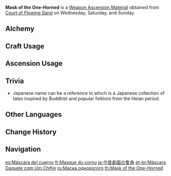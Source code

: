 {{Item Infobox
|id           = 114035
|image        = Item Mask of the One-Horned.png
|type         = Weapon Ascension Materials
|invCategory  = Character Development Items
|group        = Oni Masks
|quality      = 4
|description  = In the lost songs of the [[oni]] nursemaids, [[Chiyo|Torachiyo]] was an elegant young man, strong of body and fair of face. He was once a beloved lieutenant of the Shogun, and he followed her into the dark abyssal realms to repel the defiled ones, winning renown for the oni, whose blood thinned with each passing day.<br />None now sing these songs, but the mask of a horned oni, even in a different form, still possesses power beyond the norm.
|day1         = Wednesday
|day2         = Saturday
|day3         = Sunday
|source1      = Court of Flowing Sand
|source2      = [[Crafting]]
}}
'''Mask of the One-Horned''' is a [[Weapon Ascension Material]] obtained from [[Court of Flowing Sand]] on Wednesday, Saturday, and Sunday.

==Alchemy==
{{Recipe
|type = Crafting
|Mask of the Tiger's Bite = 3
|Mora = 350
|sort = Mask of the Tiger's Bite;Mora
}}

==Craft Usage==
{{Craft Usage}}

==Ascension Usage==
{{Ascension Usage}}

==Trivia==
* Japanese name can be a reference to {{w| Konjaku Monogatarishū}} which is a Japanese collection of tales inspired by Buddhist and popular folklore from the Heian period.

==Other Languages==
{{Other Languages
|en      = Mask of the One-Horned
|zhs     = 今昔剧画之一角
|zhs_rm  = Jīnxī Jùhuà zhī Yī Jiǎo
|zht     = 今昔劇畫之一角
|zht_rm  = Jīnxī Jùhuà zhī Yī Jiǎo
|zh_tl   = One Horn of Dramatic Scenes of the Present and the Past
|ja      = 今昔劇画の隻角
|ja_rm   = Konjaku Gekiga no Sekikaku{{Assumed}}
|ja_tl   = One Horn of the Past and Present Dramatic Picture
|ko      = 금석극화의 일각
|ko_rm   = Geumseokgeukhwa-ui Ilgak
|ko_tl   = One Horn of the Past and Present Dramatic Art
|es      = Máscara del cuerno
|es_tl   = Horned Mask
|fr      = Masque du cornu
|fr_tl   = Mask of the Horned
|ru      = Маска однорогого
|ru_tl   = Mask of the One-Horned
|th      = Mask of the One-Horned
|vi      = Sừng Của Gekiga
|vi_tl   = Gekiga's Horn
|de      = Maske des Einhörnigen
|de_tl   = Mask of the One-Horned
|id      = Mask of the One-Horned
|pt      = Máscara Daquele com Um Chifre
|pt_tl   = Mask of the One-Horned
|tr      = Tekboynuzun Maskesi
|tr_tl   = 
|it      = Maschera del corno
|it_tl   = 
}}

==Change History==
{{Change History|2.0}}

==Navigation==
{{Development Item Navbox|Weapon Materials}}

[[es:Máscara del cuerno]]
[[fr:Masque du cornu]]
[[ja:今昔劇画の隻角]]
[[pt-br:Máscara Daquele com Um Chifre]]
[[ru:Маска однорогого]]
[[th:Mask of the One-Horned]]